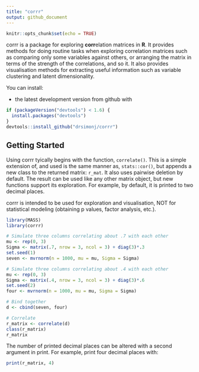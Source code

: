 ```yaml
---
title: "corrr"
output: github_document
---
```


```r
knitr::opts_chunk$set(echo = TRUE)
```

corrr is a package for exploring **corr**elation matrices in **R**. It provides methods for doing routine tasks when exploring correlation matrices such as comparing only some variables against others, or arranging the matrix in terms of the strength of the correlations, and so it. It also provides visualisation methods for extracting useful information such as variable clustering and latent dimensionality.

You can install:

- the latest development version from github with

```r
if (packageVersion("devtools") < 1.6) {
  install.packages("devtools")
}
devtools::install_github("drsimonj/corrr")
```

## Getting Started

Using corrr tyically begins with the function, `correlate()`. This is a simple extension of, and used is the same manner as, `stats::cor()`, but appends a new class to the returned matrix: `r_mat`. It also uses pairwise deletion by default. The result can be used like any other matrix object, but new functions support its exploration. For example, by default, it is printed to two decimal places.

corrr is intended to be used for exploration and visualisation, NOT for statistical modeling (obtaining p values, factor analysis, etc.).

```r
library(MASS)
library(corrr)

# Simulate three columns correlating about .7 with each other
mu <- rep(0, 3)
Sigma <- matrix(.7, nrow = 3, ncol = 3) + diag(3)*.3
set.seed(1) 
seven <- mvrnorm(n = 1000, mu = mu, Sigma = Sigma)

# Simulate three columns correlating about .4 with each other
mu <- rep(0, 3)
Sigma <- matrix(.4, nrow = 3, ncol = 3) + diag(3)*.6
set.seed(2)
four <- mvrnorm(n = 1000, mu = mu, Sigma = Sigma)

# Bind together
d <- cbind(seven, four)

# Correlate
r_matrix <- correlate(d)
class(r_matrix)
r_matrix
```

The number of printed decimal places can be altered with a second argument in print. For example, print four decimal places with:

```r
print(r_matrix, 4)
```
